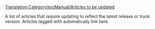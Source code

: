 [[Translation:Category/en/Manual/Articles to be updated]]

A list of articles that require updating to reflect the latest release or trunk version.  Articles tagged with {{en/S|outdated}} automatically link here.

